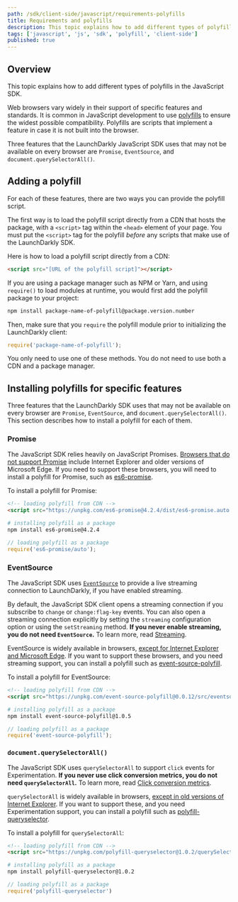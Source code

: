 ```yaml
---
path: /sdk/client-side/javascript/requirements-polyfills
title: Requirements and polyfills
description: This topic explains how to add different types of polyfills in the JavaScript SDK.
tags: ['javascript', 'js', 'sdk', 'polyfill', 'client-side']
published: true
---
```


## Overview

This topic explains how to add different types of polyfills in the JavaScript SDK.

Web browsers vary widely in their support of specific features and standards. It is common in JavaScript development to use [polyfills](https://developer.mozilla.org/en-US/docs/Glossary/Polyfill) to ensure the widest possible compatibility. Polyfills are scripts that implement a feature in case it is not built into the browser.

Three features that the LaunchDarkly JavaScript SDK uses that may not be available on every browser are `Promise`, `EventSource`, and `document.querySelectorAll()`.

## Adding a polyfill

For each of these features, there are two ways you can provide the polyfill script.

The first way is to load the polyfill script directly from a CDN that hosts the package, with a `<script>` tag within the `<head>` element of your page. You must put the `<script>` tag for the polyfill _before_ any scripts that make use of the LaunchDarkly SDK.

Here is how to load a polyfill script directly from a CDN:

<CodeSample>
<CSTab label="HTML">

```html
<script src="[URL of the polyfill script]"></script>
```

</CSTab>
</CodeSample>

If you are using a package manager such as NPM or Yarn, and using `require()` to load modules at runtime, you would first add the polyfill package to your project:

<CodeSample>
<CSTab label="Shell">

```bash
npm install package-name-of-polyfill@package.version.number
```

</CSTab>
</CodeSample>

Then, make sure that you `require` the polyfill module prior to initializing the LaunchDarkly client:

<CodeSample>
<CSTab label="JavaScript">

```js
require('package-name-of-polyfill');
```

</CSTab>
</CodeSample>

You only need to use one of these methods. You do not need to use both a CDN and a package manager.

## Installing polyfills for specific features

Three features that the LaunchDarkly SDK uses that may not be available on every browser are `Promise`, `EventSource`, and `document.querySelectorAll()`. This section describes how to install a polyfill for each of them.

### Promise

The JavaScript SDK relies heavily on JavaScript Promises. [Browsers that do not support Promise](https://caniuse.com/#search=Promise) include Internet Explorer and older versions of Microsoft Edge. If you need to support these browsers, you will need to install a polyfill for Promise, such as [es6-promise](https://github.com/stefanpenner/es6-promise).

To install a polyfill for Promise:

<CodeSample>
<CSTab label="HTML">

```html
<!-- loading polyfill from CDN -->
<script src="https://unpkg.com/es6-promise@4.2.4/dist/es6-promise.auto.min.js"></script>
```

</CSTab>
<CSTab label="Shell">

```bash
# installing polyfill as a package
npm install es6-promise@4.2.4
```

</CSTab>
<CSTab label="JavaScript">

```js
// loading polyfill as a package
require('es6-promise/auto');
```

</CSTab>
</CodeSample>

### EventSource

The JavaScript SDK uses [`EventSource`](https://developer.mozilla.org/en-US/docs/Web/API/EventSource) to provide a live streaming connection to LaunchDarkly, if you have enabled streaming.

By default, the JavaScript SDK client opens a streaming connection if you subscribe to `change` or `change:flag-key` events. You can also open a streaming connection explicitly by setting the `streaming` configuration option or using the `setStreaming` method. **If you never enable streaming, you do not need `EventSource`.** To learn more, read [Streaming](https://launchdarkly.github.io/js-client-sdk/interfaces/LDOptions.html#streaming).

EventSource is widely available in browsers, [except for Internet Explorer and Microsoft Edge](https://caniuse.com/#search=EventSource). If you want to support these browsers, and you need streaming support, you can install a polyfill such as [event-source-polyfill](https://github.com/Yaffle/EventSource).

To install a polyfill for EventSource:

<CodeSample>
<CSTab label="HTML">

```html
<!-- loading polyfill from CDN -->
<script src="https://unpkg.com/event-source-polyfill@0.0.12/src/eventsource.min.js"></script>
```

</CSTab>
<CSTab label="Shell">

```bash
# installing polyfill as a package
npm install event-source-polyfill@1.0.5
```

</CSTab>
<CSTab label="JavaScript">

```js
// loading polyfill as a package
require('event-source-polyfill');
```

</CSTab>
</CodeSample>

### `document.querySelectorAll()`

The JavaScript SDK uses `querySelectorAll` to support `click` events for Experimentation. **If you never use click conversion metrics, you do not need `querySelectorAll`.** To learn more, read [Click conversion metrics](/home/creating-experiments/metrics/click).

`querySelectorAll` is widely available in browsers, [except in old versions of Internet Explorer](https://caniuse.com/#feat=queryselector). If you want to support these, and you need Experimentation support, you can install a polyfill such as [polyfill-queryselector](https://github.com/cobbdb/polyfill-queryselector).

To install a polyfill for `querySelectorAll`:

<CodeSample>
<CSTab label="HTML">

```html
<!-- loading polyfill from CDN -->
<script src="https://unpkg.com/polyfill-queryselector@1.0.2/querySelector.js"></script>
```

</CSTab>
<CSTab label="Shell">

```bash
# installing polyfill as a package
npm install polyfill-queryselector@1.0.2
```

</CSTab>
<CSTab label="JavaScript">

```js
// loading polyfill as a package
require('polyfill-queryselector')

```

</CSTab>
</CodeSample>
